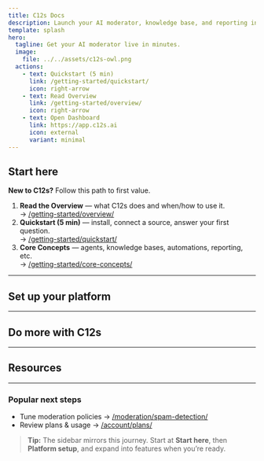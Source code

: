 ```yaml
---
title: C12s Docs
description: Launch your AI moderator, knowledge base, and reporting in minutes. These docs get you from zero → live on Discord/Telegram fast, then helps you scale safely with automations and analytics.
template: splash
hero:
  tagline: Get your AI moderator live in minutes.
  image:
    file: ../../assets/c12s-owl.png
  actions:
    - text: Quickstart (5 min)
      link: /getting-started/quickstart/
      icon: right-arrow
    - text: Read Overview
      link: /getting-started/overview/
      icon: right-arrow
    - text: Open Dashboard
      link: https://app.c12s.ai
      icon: external
      variant: minimal
---
```



## Start here

**New to C12s?** Follow this path to first value.

1. **Read the Overview** — what C12s does and when/how to use it.  
   → [/getting-started/overview/](/getting-started/overview/)
2. **Quickstart (5 min)** — install, connect a source, answer your first question.  
   → [/getting-started/quickstart/](/getting-started/quickstart/)
3. **Core Concepts** — agents, knowledge bases, automations, reporting, etc.  
   → [/getting-started/core-concepts/](/getting-started/core-concepts/)

---

## Set up your platform

<CardGrid stagger>
  <LinkCard
    title="Discord"
    href="/platforms/discord/setup/"
    description="Add the bot to your server, set permissions/intents, connect it to your organization and run a health check or test."
  >
  </LinkCard>
  <LinkCard
    title="Telegram"
    href="/platforms/telegram/setup/"
    description="Add the bot to your group with the right permissions, and connect it to your organization."
  >
  </LinkCard>
  <LinkCard
    title="Slack (Beta)"
    href="/platforms/slack/"
    description="Early access instructions for adding the bot to your workspace, connecting it to your organization and current beta limitations."
  >
  </LinkCard>
</CardGrid>

---

## Do more with C12s

<CardGrid stagger>
  <LinkCard
    title="Knowledge Base & AI"
    href="/knowledge/creating-sources/"
    description="Add sources (files, URLs, FAQs), customize the AI's personality, and blend real-time APIs for live answers (soon)."
  >
  </LinkCard>
  <LinkCard
    title="Moderation & Safety"
    href="/moderation/spam-detection/"
    description="Detect spam/scams and enforce policy-driven actions."
  >
  </LinkCard>
  <LinkCard
    title="Automations & Workflows"
    href="/automations/"
    description="Autoresponses, tickets (soon), schedules, and webhooks that connect your stack (soon)."
  >
  </LinkCard>
  <LinkCard
    title="Reporting & Analytics"
    href="/analytics/dashboards/"
    description="Track AI & moderator performance, user sentiment (soon) and hotspot detection (soon); schedule recurring reports."
  >
  </LinkCard>
  <LinkCard
    title="Account & Billing"
    href="/billing/account-billing/"
    description="Manage your account, billing, and subscription."
  >
  </LinkCard>
</CardGrid>

---

## Resources

<CardGrid stagger>
  <LinkCard
    title="Troubleshooting"
    href="/resources/troubleshooting/"
    description="Fix common setup and connectivity issues fast."
  >
  </LinkCard>
  <LinkCard
    title="FAQ"
    href="/resources/faq/"
    description="Short, decisive answers to the most asked questions."
  >
  </LinkCard>
  <LinkCard
    title="Changelog"
    href="/resources/changelog/"
    description="What’s new, improved, and fixed."
  >
  </LinkCard>
  <LinkCard
    title="Status"
    href="https://status.c12s.ai"
    description="Live service health and historical uptime."
  >
  </LinkCard>
  <LinkCard
    title="Contact Support"
    href="/support/"
    description="Reach our team for account or technical help."
  >
  </LinkCard>
</CardGrid>

---

### Popular next steps

- Tune moderation policies → [/moderation/spam-detection/](/moderation/spam-detection/)  
- Review plans & usage → [/account/plans/](/account/plans/)

> **Tip:** The sidebar mirrors this journey. Start at **Start here**, then **Platform setup**, and expand into features when you’re ready.
